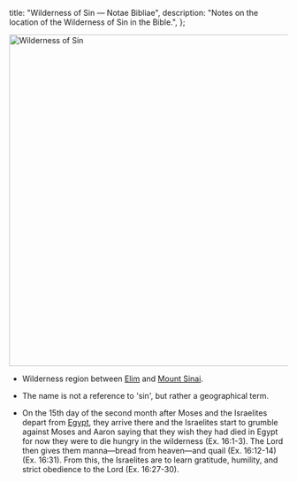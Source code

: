   title: "Wilderness of Sin — Notae Bibliae",
  description: "Notes on the location of the Wilderness of Sin in the Bible.",
};

<Initial text="Wilderness of Sin"/>

<Image
  className="sepia rounded"
  src="/places/wilderness_of_sin.jpg"
  alt="Wilderness of Sin"
  width="600"
  height="600"
/>

- Wilderness region between [Elim](/places/old-testament/exodus/elim) and [Mount Sinai](/places/old-testament/exodus/mount-sinai).

- The name is not a reference to 'sin', but rather a geographical term.

- On the 15th day of the second month after Moses and the Israelites depart from [Egypt](/places/old-testament/genesis/egypt), they arrive there and the Israelites start to grumble against Moses and Aaron saying that they wish they had died in Egypt for now they were to die hungry in the wilderness (Ex. 16:1-3). The Lord then gives them manna—bread from heaven—and quail (Ex. 16:12-14) (Ex. 16:31). From this, the Israelites are to learn gratitude, humility, and strict obedience to the Lord (Ex. 16:27-30).
